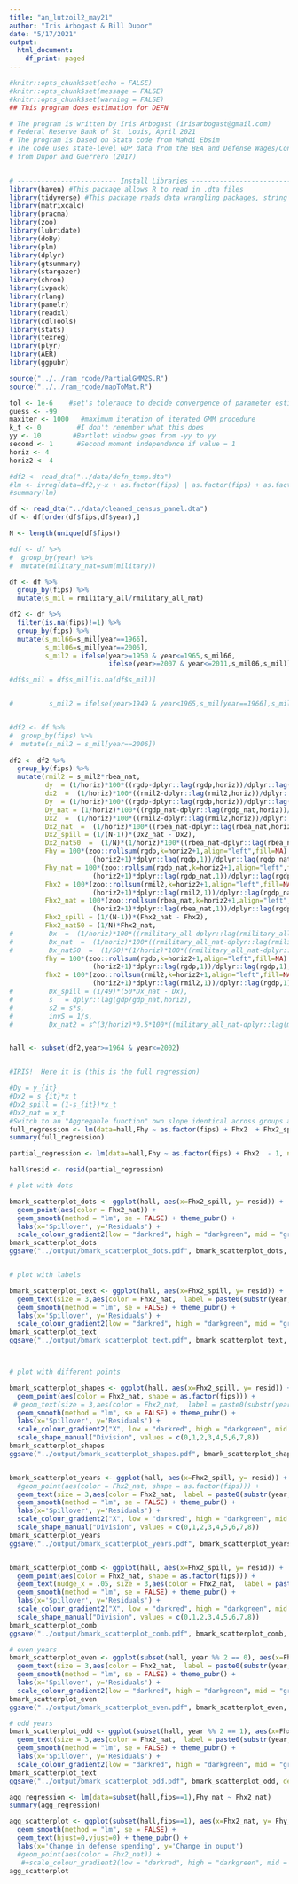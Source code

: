 ```yaml
---
title: "an_lutzoil2_may21"
author: "Iris Arbogast & Bill Dupor"
date: "5/17/2021"
output:
  html_document:
    df_print: paged
---
```


```r
#knitr::opts_chunk$set(echo = FALSE)
#knitr::opts_chunk$set(message = FALSE)
#knitr::opts_chunk$set(warning = FALSE)
## This program does estimation for DEFN

# The program is written by Iris Arbogast (irisarbogast@gmail.com) 
# Federal Reserve Bank of St. Louis, April 2021
# The program is based on Stata code from Mahdi Ebsim
# The code uses state-level GDP data from the BEA and Defense Wages/Contracts 
# from Dupor and Guerrero (2017)
 

# ------------------------- Install Libraries ----------------------------------
library(haven) #This package allows R to read in .dta files
library(tidyverse) #This package reads data wrangling packages, string parsing, graphing
library(matrixcalc)
library(pracma)
library(zoo)
library(lubridate)
library(doBy)
library(plm)
library(dplyr)
library(gtsummary)
library(stargazer)
library(chron)
library(ivpack)
library(rlang)
library(panelr)
library(readxl)
library(cdlTools)
library(stats)
library(texreg)
library(plyr)
library(AER)
library(ggpubr)

source("../../ram_rcode/PartialGMM2S.R")
source("../../ram_rcode/mapToMat.R")

tol <- 1e-6    #set's tolerance to decide convergence of parameter estimate
guess <- -99  
maxiter <- 1000   #maximum iteration of iterated GMM procedure
k_t <- 0         #I don't remember what this does
yy <- 10        #Bartlett window goes from -yy to yy
second <- 1      #Second moment independence if value = 1
horiz <- 4
horiz2 <- 4

#df2 <- read_dta("../data/defn_temp.dta")
#lm <- ivreg(data=df2,y~x + as.factor(fips) | as.factor(fips) + as.factor(fips)*z_nat)
#summary(lm)

df <- read_dta("../data/cleaned_census_panel.dta")
df <- df[order(df$fips,df$year),]

N <- length(unique(df$fips))

#df <- df %>%
#  group_by(year) %>%
#  mutate(military_nat=sum(military))

df <- df %>%
  group_by(fips) %>%
  mutate(s_mil = rmilitary_all/rmilitary_all_nat)

df2 <- df %>%
  filter(is.na(fips)!=1) %>%
  group_by(fips) %>%
  mutate(s_mil66=s_mil[year==1966],
         s_mil06=s_mil[year==2006],
         s_mil2 = ifelse(year>=1950 & year<=1965,s_mil66,
                         ifelse(year>=2007 & year<=2011,s_mil06,s_mil)))

#df$s_mil = df$s_mil[is.na(df$s_mil)]


#         s_mil2 = ifelse(year>1949 & year<1965,s_mil[year==1966],s_mil))


#df2 <- df %>%
#  group_by(fips) %>%
#  mutate(s_mil2 = s_mil[year==2006])
         
df2 <- df2 %>%
  group_by(fips) %>%
  mutate(rmil2 = s_mil2*rbea_nat,
         dy  = (1/horiz)*100*((rgdp-dplyr::lag(rgdp,horiz))/dplyr::lag(rgdp,horiz)),
         dx2  =  (1/horiz)*100*((rmil2-dplyr::lag(rmil2,horiz))/dplyr::lag(rgdp,horiz)),
         Dy  = (1/horiz)*100*((rgdp-dplyr::lag(rgdp,horiz))/dplyr::lag(rgdp_nat,horiz)),
         Dy_nat = (1/horiz)*100*((rgdp_nat-dplyr::lag(rgdp_nat,horiz))/dplyr::lag(rgdp_nat,horiz)),
         Dx2  =  (1/horiz)*100*((rmil2-dplyr::lag(rmil2,horiz))/dplyr::lag(rgdp_nat,horiz)),
         Dx2_nat  =  (1/horiz)*100*((rbea_nat-dplyr::lag(rbea_nat,horiz))/dplyr::lag(rgdp_nat,horiz)),
         Dx2_spill = (1/(N-1))*(Dx2_nat - Dx2),
         Dx2_nat50  =  (1/N)*(1/horiz)*100*((rbea_nat-dplyr::lag(rbea_nat,horiz))/dplyr::lag(rgdp_nat,horiz)),
         Fhy = 100*(zoo::rollsum(rgdp,k=horiz2+1,align="left",fill=NA) -
                     (horiz2+1)*dplyr::lag(rgdp,1))/dplyr::lag(rgdp_nat,1),
         Fhy_nat = 100*(zoo::rollsum(rgdp_nat,k=horiz2+1,align="left",fill=NA) -
                     (horiz2+1)*dplyr::lag(rgdp_nat,1))/dplyr::lag(rgdp_nat,1),
         Fhx2 = 100*(zoo::rollsum(rmil2,k=horiz2+1,align="left",fill=NA) -
                     (horiz2+1)*dplyr::lag(rmil2,1))/dplyr::lag(rgdp_nat,1),
         Fhx2_nat = 100*(zoo::rollsum(rbea_nat,k=horiz2+1,align="left",fill=NA) -
                     (horiz2+1)*dplyr::lag(rbea_nat,1))/dplyr::lag(rgdp_nat,1),
         Fhx2_spill = (1/(N-1))*(Fhx2_nat - Fhx2),
         Fhx2_nat50 = (1/N)*Fhx2_nat,
#         Dx  =  (1/horiz)*100*((rmilitary_all-dplyr::lag(rmilitary_all,horiz))/dplyr::lag(rgdp_nat,horiz)),
#         Dx_nat  =  (1/horiz)*100*((rmilitary_all_nat-dplyr::lag(rmilitary_all_nat,horiz))/dplyr::lag(rgdp_nat,horiz)),
#         Dx_nat50  =  (1/50)*(1/horiz)*100*((rmilitary_all_nat-dplyr::lag(rmilitary_all_nat,horiz))/dplyr::lag(rgdp_nat,horiz)),
         fhy = 100*(zoo::rollsum(rgdp,k=horiz2+1,align="left",fill=NA) -
                     (horiz2+1)*dplyr::lag(rgdp,1))/dplyr::lag(rgdp,1),
         fhx2 = 100*(zoo::rollsum(rmil2,k=horiz2+1,align="left",fill=NA) -
                     (horiz2+1)*dplyr::lag(rmil2,1))/dplyr::lag(rgdp,1))
#         Dx_spill = (1/49)*(50*Dx_nat - Dx),
#         s   = dplyr::lag(gdp/gdp_nat,horiz),
#         s2 = s*s,
#         invS = 1/s,
#         Dx_nat2 = s^(3/horiz)*0.5*100*((military_all_nat-dplyr::lag(military_all_nat,horiz))/dplyr::lag(gdp_nat,horiz)))


hall <- subset(df2,year>=1964 & year<=2002)


#IRIS!  Here it is (this is the full regression)

#Dy = y_{it}
#Dx2 = s_{it}*x_t
#Dx2_spill = (1-s_{it})*x_t
#Dx2_nat = x_t
#Switch to an "Aggregable function" own slope identical across groups and aggregte slopes state specific
full_regression <- lm(data=hall,Fhy ~ as.factor(fips) + Fhx2  + Fhx2_spill - 1)
summary(full_regression)

partial_regression <- lm(data=hall,Fhy ~ as.factor(fips) + Fhx2  - 1, na.action = "na.exclude")

hall$resid <- resid(partial_regression)

# plot with dots

bmark_scatterplot_dots <- ggplot(hall, aes(x=Fhx2_spill, y= resid)) +
  geom_point(aes(color = Fhx2_nat)) +
  geom_smooth(method = "lm", se = FALSE) + theme_pubr() +
  labs(x='Spillover', y='Residuals') +
  scale_colour_gradient2(low = "darkred", high = "darkgreen", mid = "gray")
bmark_scatterplot_dots
ggsave("../output/bmark_scatterplot_dots.pdf", bmark_scatterplot_dots, device = "pdf", height = 5, width = 9)


# plot with labels

bmark_scatterplot_text <- ggplot(hall, aes(x=Fhx2_spill, y= resid)) +
  geom_text(size = 3,aes(color = Fhx2_nat,  label = paste0(substr(year, 3 , 4), "-", fips))) +
  geom_smooth(method = "lm", se = FALSE) + theme_pubr() +
  labs(x='Spillover', y='Residuals') +
  scale_colour_gradient2(low = "darkred", high = "darkgreen", mid = "gray")
bmark_scatterplot_text
ggsave("../output/bmark_scatterplot_text.pdf", bmark_scatterplot_text, device = "pdf", height = 5, width = 9)



# plot with different points

bmark_scatterplot_shapes <- ggplot(hall, aes(x=Fhx2_spill, y= resid)) +
  geom_point(aes(color = Fhx2_nat, shape = as.factor(fips))) +
 # geom_text(size = 3,aes(color = Fhx2_nat,  label = paste0(substr(year, 3 , 4), "-", fips))) +
  geom_smooth(method = "lm", se = FALSE) + theme_pubr() +
  labs(x='Spillover', y='Residuals') +
  scale_colour_gradient2("X", low = "darkred", high = "darkgreen", mid = "gray") + 
  scale_shape_manual("Division", values = c(0,1,2,3,4,5,6,7,8))
bmark_scatterplot_shapes
ggsave("../output/bmark_scatterplot_shapes.pdf", bmark_scatterplot_shapes, device = "pdf", height = 5, width = 9)


bmark_scatterplot_years <- ggplot(hall, aes(x=Fhx2_spill, y= resid)) +
  #geom_point(aes(color = Fhx2_nat, shape = as.factor(fips))) +
  geom_text(size = 3,aes(color = Fhx2_nat,  label = paste0(substr(year, 3 , 4)))) +
  geom_smooth(method = "lm", se = FALSE) + theme_pubr() +
  labs(x='Spillover', y='Residuals') +
  scale_colour_gradient2("X", low = "darkred", high = "darkgreen", mid = "gray") + 
  scale_shape_manual("Division", values = c(0,1,2,3,4,5,6,7,8))
bmark_scatterplot_years
ggsave("../output/bmark_scatterplot_years.pdf", bmark_scatterplot_years, device = "pdf", height = 5, width = 9)


bmark_scatterplot_comb <- ggplot(hall, aes(x=Fhx2_spill, y= resid)) +
  geom_point(aes(color = Fhx2_nat, shape = as.factor(fips))) +
  geom_text(nudge_x = .05, size = 3,aes(color = Fhx2_nat,  label = paste0(substr(year, 3 , 4)))) +
  geom_smooth(method = "lm", se = FALSE) + theme_pubr() +
  labs(x='Spillover', y='Residuals') +
  scale_colour_gradient2("X", low = "darkred", high = "darkgreen", mid = "gray") + 
  scale_shape_manual("Division", values = c(0,1,2,3,4,5,6,7,8))
bmark_scatterplot_comb
ggsave("../output/bmark_scatterplot_comb.pdf", bmark_scatterplot_comb, device = "pdf", height = 5, width = 9)

# even years
bmark_scatterplot_even <- ggplot(subset(hall, year %% 2 == 0), aes(x=Fhx2_spill, y= resid)) +
  geom_text(size = 3,aes(color = Fhx2_nat,  label = paste0(substr(year, 3 , 4), "-", fips))) +
  geom_smooth(method = "lm", se = FALSE) + theme_pubr() +
  labs(x='Spillover', y='Residuals') +
  scale_colour_gradient2(low = "darkred", high = "darkgreen", mid = "gray")
bmark_scatterplot_even
ggsave("../output/bmark_scatterplot_even.pdf", bmark_scatterplot_even, device = "pdf", height = 5, width = 9)

# odd years
bmark_scatterplot_odd <- ggplot(subset(hall, year %% 2 == 1), aes(x=Fhx2_spill, y= resid)) +
  geom_text(size = 3,aes(color = Fhx2_nat,  label = paste0(substr(year, 3 , 4), "-", fips))) +
  geom_smooth(method = "lm", se = FALSE) + theme_pubr() +
  labs(x='Spillover', y='Residuals') +
  scale_colour_gradient2(low = "darkred", high = "darkgreen", mid = "gray")
bmark_scatterplot_text
ggsave("../output/bmark_scatterplot_odd.pdf", bmark_scatterplot_odd, device = "pdf", height = 5, width = 9)


```


```r

agg_regression <- lm(data=subset(hall,fips==1),Fhy_nat ~ Fhx2_nat)
summary(agg_regression)

agg_scatterplot <- ggplot(subset(hall,fips==1), aes(x=Fhx2_nat, y= Fhy_nat,label=year)) +
  geom_smooth(method = "lm", se = FALSE) +
  geom_text(hjust=0,vjust=0) + theme_pubr() +
  labs(x='Change in defense spending', y='Change in ouput') 
  #geom_point(aes(color = Fhx2_nat)) +
   #+scale_colour_gradient2(low = "darkred", high = "darkgreen", mid = "gray")
agg_scatterplot



```

